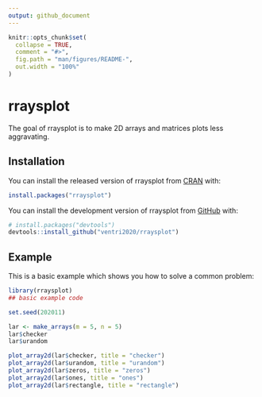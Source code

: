 ```yaml
---
output: github_document
---
```


<!-- README.md is generated from README.Rmd. Please edit that file -->

```r
knitr::opts_chunk$set(
  collapse = TRUE,
  comment = "#>",
  fig.path = "man/figures/README-",
  out.width = "100%"
)
```

# rraysplot

<!-- badges: start -->
<!-- badges: end -->

The goal of rraysplot is to make 2D arrays and matrices
plots less aggravating.

## Installation

You can install the released version of rraysplot from [CRAN](https://CRAN.R-project.org) with:

``` r
install.packages("rraysplot")
```

You can install the development version of rraysplot from
[GitHub](https://github.com/) with:

``` r
# install.packages("devtools")
devtools::install_github("ventri2020/rraysplot")
```

## Example

This is a basic example which shows you how to solve a common problem:

```r
library(rraysplot)
## basic example code
```


```r
set.seed(202011)

lar <- make_arrays(m = 5, n = 5)
lar$checker
lar$urandom
```

```r
plot_array2d(lar$checker, title = "checker")
plot_array2d(lar$urandom, title = "urandom")
plot_array2d(lar$zeros, title = "zeros")
plot_array2d(lar$ones, title = "ones")
plot_array2d(lar$rectangle, title = "rectangle")
```
